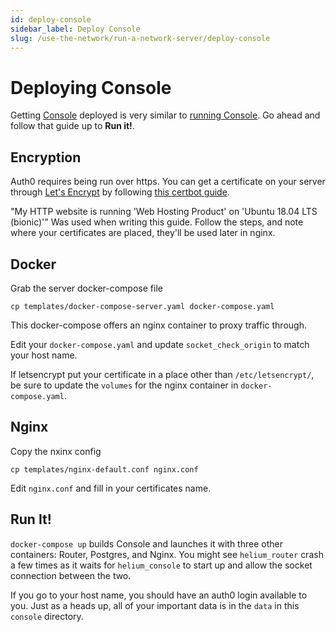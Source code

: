 ```yaml
---
id: deploy-console
sidebar_label: Deploy Console
slug: /use-the-network/run-a-network-server/deploy-console
---
```


# Deploying Console

Getting [Console](https://github.com/helium/console) deployed is very similar to
[running Console](/use-the-network/run-console). Go ahead and follow that guide up to **Run it!**.

## Encryption

Auth0 requires being run over https. You can get a certificate on your server
through [Let's Encrypt](https://letsencrypt.org/getting-started/) by following
[this certbot guide](https://certbot.eff.org/instructions).

"My HTTP website is running 'Web Hosting Product' on 'Ubuntu 18.04 LTS
(bionic)'" Was used when writing this guide. Follow the steps, and note where
your certificates are placed, they'll be used later in nginx.

## Docker

Grab the server docker-compose file
```
cp templates/docker-compose-server.yaml docker-compose.yaml
```

This docker-compose offers an nginx container to proxy traffic through.

Edit your `docker-compose.yaml` and update `socket_check_origin` to match your
host name.

If letsencrypt put your certificate in a place other than `/etc/letsencrypt/`,
be sure to update the `volumes` for the nginx container in
`docker-compose.yaml`.

## Nginx

Copy the nxinx config
```
cp templates/nginx-default.conf nginx.conf
```

Edit `nginx.conf` and fill in your certificates name.

## Run It!

`docker-compose up` builds Console and launches it with three other containers:
Router, Postgres, and Nginx. You might see `helium_router` crash a few times as it waits
for `helium_console` to start up and allow the socket connection between the
two.

If you go to your host name, you should have an auth0 login available to you.
Just as a heads up, all of your important data is in the `data` in this
`console` directory.
